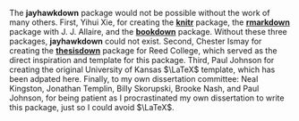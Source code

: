 The **jayhawkdown** package would not be possible without the work of many others. First, Yihui Xie, for creating the [**knitr**](https://yihui.org/knitr/) package, the [**rmarkdown**](https://github.com/rstudio/rmarkdown) package with J. J. Allaire, and the [**bookdown**](https://github.com/rstudio/bookdown) package. Without these three packages, **jayhawkdown** could not exist. Second, Chester Ismay for creating the [**thesisdown**](https://github.com/ismayc/thesisdown) package for Reed College, which served as the direct inspiration and template for this package. Third, Paul Johnson for creating the original University of Kansas $\LaTeX$ template, which has been adpated here. Finally, to my own dissertation committee: Neal Kingston, Jonathan Templin, Billy Skorupski, Brooke Nash, and Paul Johnson, for being patient as I procrastinated my own dissertation to write this package, just so I could avoid $\LaTeX$.
